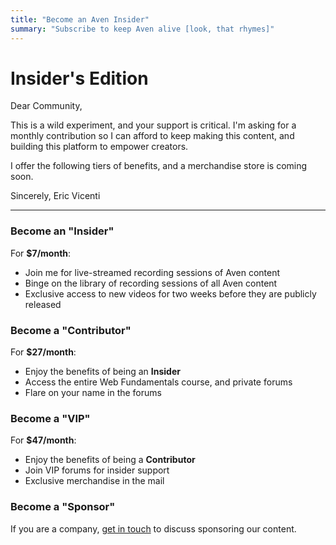 ```yaml
---
title: "Become an Aven Insider"
summary: "Subscribe to keep Aven alive [look, that rhymes]"
---
```



# Insider's Edition

Dear Community,

This is a wild experiment, and your support is critical. I'm asking for a monthly contribution so I can afford to keep making this content, and building this platform to empower creators.

I offer the following tiers of benefits, and a merchandise store is coming soon.

Sincerely,
Eric Vicenti

***

### Become an "Insider"

For **$7/month**:

- Join me for live-streamed recording sessions of Aven content
- Binge on the library of recording sessions of all Aven content
- Exclusive access to new videos for two weeks before they are publicly released

<SubscribeButton
  level={SubscriptionLevel.Insider}
/>

### Become a "Contributor"

For **$27/month**:

- Enjoy the benefits of being an **Insider**
- Access the entire Web Fundamentals course, and private forums
- Flare on your name in the forums

<SubscribeButton
  level={SubscriptionLevel.Contributor}
/>

### Become a "VIP"

For **$47/month**:

- Enjoy the benefits of being a **Contributor**
- Join VIP forums for insider support
- Exclusive merchandise in the mail

<SubscribeButton
  level={SubscriptionLevel.VIP}
/>

### Become a "Sponsor"

If you are a company, [get in touch](mailto:admin@aven.io) to discuss sponsoring our content.
